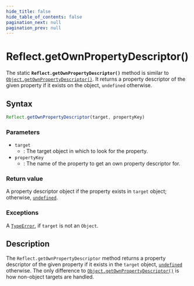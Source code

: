 ```yaml
---
hide_title: false
hide_table_of_contents: false
pagination_next: null
pagination_prev: null
---
```

# Reflect.getOwnPropertyDescriptor()

The static
**`Reflect.getOwnPropertyDescriptor()`** method is similar to
[`Object.getOwnPropertyDescriptor()`](../../globals/Object/getOwnPropertyDescriptor.md). It returns a property descriptor of
the given property if it exists on the object, `undefined`
otherwise.



## Syntax

```js
Reflect.getOwnPropertyDescriptor(target, propertyKey)
```

### Parameters

- `target`
  - : The target object in which to look for the property.
- `propertyKey`
  - : The name of the property to get an own property descriptor for.

### Return value

A property descriptor object if the property exists in `target`
object; otherwise, [`undefined`](../../globals/undefined.md).

### Exceptions

A [`TypeError`](../../globals/TypeError/TypeError.md), if `target` is not an
`Object`.

## Description

The `Reflect.getOwnPropertyDescriptor` method returns a property descriptor
of the given property if it exists in the `target` object,
[`undefined`](../../globals/undefined.md) otherwise. The only difference to
[`Object.getOwnPropertyDescriptor()`](../../globals/Object/getOwnPropertyDescriptor.md) is how non-object targets are handled.
